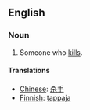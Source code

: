 ==English==

===Noun===
#Someone who [[kill]]s.

====Translations====
*[[Chinese]]: [[杀手]]
*[[Finnish]]: [[tappaja]]